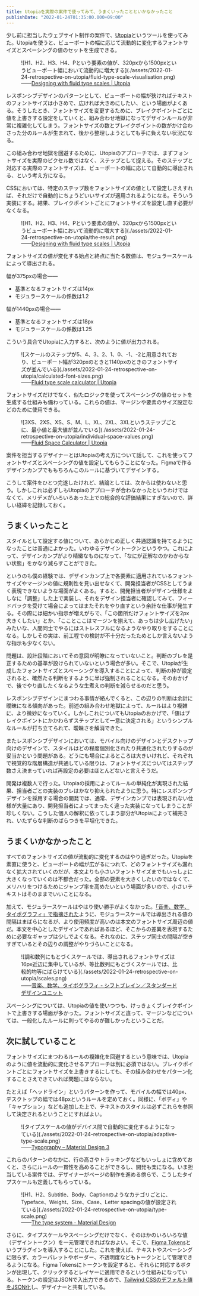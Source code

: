 ```yaml
---
title: Utopiaを実際の案件で使ってみて、うまくいったことといかなかったこと
publishDate: "2022-01-24T01:35:00.000+09:00"
---
```


少し前に担当したウェブサイト制作の案件で、[Utopia](https://utopia.fyi/)というツールを使ってみた。Utopiaを使うと、ビューポートの幅に応じて流動的に変化するフォントサイズとスペーシングの値のセットを生成できる。

<figure>
	![H1、H2、H3、H4、Pという要素の値が、320pxから1500pxというビューポート幅において流動的に増大する](./assets/2022-01-24-retrospective-on-utopia/fluid-type-scale-visualisation.png)
	<figcaption>&mdash;&mdash;<a href="https://utopia.fyi/blog/designing-with-fluid-type-scales">Designing with fluid type scales | Utopia</a></figcaption>
</figure>

レスポンシブデザインのパターンとして、ビューポートの幅が狭ければテキストのフォントサイズは小さめで、広ければ大きめにしたい、という場面がよくある。そうしたとき、フォントサイズを変更するために、ブレイクポイントごとに値を上書きする設定をしていくと、組み合わせ地獄になってデザインルールが非常に複雑化してしまう。フォントサイズの数とブレイクポイントの数がかけ合わさった分のルールが生まれて、後から整理しようとしても手に負えない状況になる。

この組み合わせ地獄を回避するために、Utopiaのアプローチでは、まずフォントサイズを実際のピクセル数ではなく、ステップとして捉える。そのステップと対応する実際のフォントサイズは、ビューポートの幅に応じて自動的に導出される、という考え方になる。

CSSにおいては、特定のステップ数をフォントサイズの値として設定しさえすれば、それだけで自動的にちょうどいいサイズが適用されるようになる。そういう実装にする。結果、ブレイクポイントごとにフォントサイズを設定し直す必要がなくなる。

<figure>
	![H1、H2、H3、H4、Pという要素の値が、320pxから1500pxというビューポート幅において流動的に増大する](./assets/2022-01-24-retrospective-on-utopia/the-result.png)
	<figcaption>&mdash;&mdash;<a href="https://utopia.fyi/blog/designing-with-fluid-type-scales">Designing with fluid type scales | Utopia</a></figcaption>
</figure>

フォントサイズの値が変化する始点と終点に当たる数値は、モジュラースケールによって導出される。

幅が375pxの場合&mdash;&mdash;

- 基準となるフォントサイズは14px
- モジュラースケールの係数は1.2

幅が1440pxの場合&mdash;&mdash;

- 基準となるフォントサイズは18px
- モジュラースケールの係数は1.25

こういう具合でUtopiaに入力すると、次のように値が出力される。

<figure>
	![スケールのステップが5、4、3、2、1、0、-1、-2と用意されており、ビューポート幅が320pxのときと1140pxのときのフォントサイズが並んでいる](./assets/2022-01-24-retrospective-on-utopia/calculated-font-sizes.png)
	<figcaption>&mdash;&mdash;<a href="https://utopia.fyi/type/calculator/">Fluid type scale calculator | Utopia</a></figcaption>
</figure>

フォントサイズだけでなく、似たロジックを使ってスペーシングの値のセットを生成する仕組みも備わっている。これらの値は、マージンや要素のサイズ設定などのために使用できる。

<figure>
	![3XS、2XS、XS、S、M、L、XL、2XL、3XLというステップごとに、最小値と最大値が並んでいる](./assets/2022-01-24-retrospective-on-utopia/individual-space-values.png)
	<figcaption>&mdash;&mdash;<a href="https://utopia.fyi/space/calculator/">Fluid Space Calculator | Utopia</a></figcaption>
</figure>

案件を担当するデザイナーとはUtopiaの考え方について話して、これを使ってフォントサイズとスペーシングの値を設定してもらうことになった。Figmaで作るデザインカンプでももちろんこのルールに基づいてデザインする。

こうして案件をひとつ完遂したけれど、結論としては、次からは使わないと思う。しかしこれは必ずしもUtopiaのアプローチが合わなかったというわけではなくて、メリデメがいろいろあった上での総合的な評価結果にすぎないので、詳しい経緯を記録しておく。

## うまくいったこと

スタイルとして設定する値について、あらかじめ正しく共通認識を持てるようになったことは普通によかった。いわゆるデザイントークンというやつ。これによって、デザインカンプがより精緻なものになって、「なにが正解なのかわからない状態」をかなり減らすことができた。

というのも僕の経験では、デザインカンプ上で各要素に適用されているフォントサイズやマージンの値に規則性を見い出せなくて、開発担当者がCSSとしてうまく表現できないような場面がよくある。すると、開発担当者がデザイン仕様をよしなに「調整」した上で実装し、それをデザイン担当者に確認してみて、フィードバックを受けて場合によってはまたそれをやり直すという余計な仕事が発生する。その際には細かい指示が増えがちで、「この箇所だけフォントサイズを2px大きくしたい」とか、「こことここはマージンを揃えて、あっちは少し広げたい」みたいな、人間同士でやるにはストレスフルになるようなやり取りをすることになる。しかしその実は、前工程での検討が不十分だったためとしか言えないような指示も少なくない。

問題は、設計段階においてその意図が明瞭になっていないこと。判断のブレを是正するための基準が設けられていないという場合が多い。そこで、Utopiaが生成したフォントサイズとスペーシングを導入することによって、判断の枠が設定されると、確然たる判断をするように半ば強制されることになる。そのおかげで、後でやり直したくなるような生煮えの判断を減らせるのだと思う。

レスポンシブデザインにまつわる事情が絡んでくると、この辺りの判断は余計に曖昧になる傾向があった。前述の組み合わせ地獄によって、ルールはより複雑に、より微妙になっていく。しかしこれについてもUtopiaのおかげで、「値はブレイクポイントにかかわらずステップとして一意に決定される」というシンプルなルールが打ち立てられて、曖昧さを解消できた。

またレスポンシブデザインにおいては、モバイル向けのデザインとデスクトップ向けのデザインで、スタイルはどの程度個別化されたり共通化されたりするのが妥当かという問題がある。どうにも場合によるところは大きいけれど、それぞれで視覚的な階層構造が共通している限りは、フォントサイズについてはステップ数さえ決まっていれば再設定の必要はほとんどないと言えそうだ。

開発は複数人で行った。Utopiaの採用によってルールの単純化が実現された結果、担当者ごとの実装のブレはかなり抑えられたように思う。特にレスポンシブデザインを採用する場合の開発では、通常、デザインカンプでは表現されない仕様が大量にあり、開発担当者によってまったく違った実装になってしまうことが珍しくない。こうした個人の解釈に依ってしまう部分がUtopiaによって補完され、いたずらな判断のばらつきを平坦化できた。

## うまくいかなかったこと

すべてのフォントサイズの値が流動的に変化するのはやり過ぎだった。Utopiaを素直に使うと、ビューポートの幅が広がるにつれて、どのフォントサイズも漏れなく拡大されていくのだが、本文よりも小さいフォントサイズまでもいっしょに大きくなっていくのは不都合だった。全部の要素を大きくしたいのではなくて、メリハリをつけるためにジャンプ率を高めたいという場面が多いので、小さいテキストはそのままでいいことになる。

加えて、モジュラースケールはやはり使い勝手がよくなかった。[「音楽、数学、タイポグラフィ」で指摘された](https://standard.shiftbrain.com/blog/music-math-typography)ように、モジュラースケールでは導出される値の間隔はまばらになるが、より使用頻度が高いのは本文のフォントサイズ周辺の値だ。本文を中心としたデザインであればあるほど、そこからの差異を表現するために必要なギャップは少しでよくなる。それなのに、ステップ同士の間隔が空きすぎているとその辺りの調整がやりづらいことになる。

<figure>
	![調和数列にもとづくスケールでは、導出されるフォントサイズは16px近辺に集中しているが、等比数列にもとづくスケールでは、比較的均等にばらけている](./assets/2022-01-24-retrospective-on-utopia/scales.png)
	<figcaption>&mdash;&mdash;<a href="https://standard.shiftbrain.com/blog/music-math-typography">音楽、数学、タイポグラフィ - シフトブレイン／スタンダードデザインユニット</a></figcaption>
</figure>

スペーシングについては、Utopiaの値を使いつつも、けっきょくブレイクポイントで上書きする場面が多かった。フォントサイズと違って、マージンなどについては、一般化したルールに則ってやるのが難しかったということだ。

## 次に試していること

フォントサイズにまつわるルールの複雑化を回避するという意味では、Utopiaのように値を流動的に変化させるアプローチは別に必須ではない。ブレイクポイントごとにフォントサイズを上書きするにしても、その組み合わせをパターン化することさえできていれば問題にはならない。

たとえば「ヘッドライン」というパターンを作って、モバイルの幅では40px、デスクトップの幅では48pxというルールを定めておく。同様に、「ボディ」や「キャプション」なども追加した上で、テキストのスタイルは必ずこれらを参照して決定されるということにすればよい。

<figure>
	![タイプスケールの値がデバイス間で自動的に変化するようになっている](./assets/2022-01-24-retrospective-on-utopia/adaptive-type-scale.png)
	<figcaption>&mdash;&mdash;<a href="https://m3.material.io/styles/typography/overview">Typography – Material Design 3</a></figcaption>
</figure>

これらのパターンのなかに、行の高さやトラッキングなどもいっしょに含めておくと、さらにルールの一貫性を高めることができるし、開発も楽になる。いま担当している案件では、デザイナーがページの制作を進める傍らで、こうしたタイプスケールも定義してもらっている。

<figure>
	![H1、H2、Subtitle、Body、Captionのようなカテゴリごとに、Typeface、Weight、Size、Case、Letter spacingの値が設定されている](./assets/2022-01-24-retrospective-on-utopia/type-scale.png)
	<figcaption>&mdash;&mdash;<a href="https://material.io/design/typography/the-type-system.html#type-scale">The type system - Material Design</a></figcaption>
</figure>

さらに、タイプスケールやスペーシングだけでなく、そのほかのいろいろな値（デザイントークン）を一元管理できればなおよい。そこで、[Figma Tokens](https://jansix.at/resources/figma-tokens)というプラグインを導入することにした。これを使えば、テキストやスペーシングに限らず、カラーパレットやボーダー、不透明度などもトークンとして管理できるようになる。Figma Tokensにトークンを設定すると、それらに対応するボタンが出現して、クリックするとレイヤーに適用できるという仕組みになっている。トークンの設定はJSONで入出力できるので、[Tailwind CSSのデフォルト値をJSON化](https://gist.github.com/yuheiy/e1fc01fc0a4816924d1959221fdba46c)し、デザイナーと共有している。
